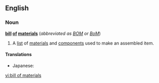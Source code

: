 ==English==

===Noun===
{{wikipedia}}
'''[[bill]] [[of]] [[material]]s'''  (''abbreviated as [[BOM]] or [[BoM]]'')

# {{context|manufacture}} {{electronics}} A [[list]] of [[materials]] and [[components]] used to make an assembled item.

====Translations====
{{trans-top|manufacture, electronics: a list of materials and components}}
{{trans-mid}}
* Japanese: {{t|ja|sc=Jpan|部品表|tr=buhinhyō}}
{{trans-bottom}}

[[vi:bill of materials]]